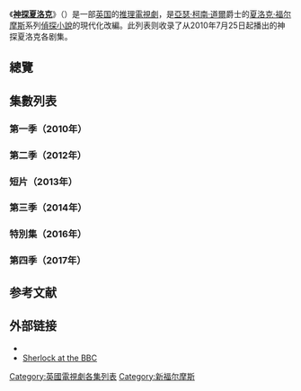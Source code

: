 {{noteTA
|G1=Show
|G2=TV
|G3=IT
|T=zh-cn:神探夏洛克集数列表;zh-tw:新世紀福爾摩斯集數列表;zh-hk:新福爾摩斯集數列表;
|1=zh-cn:神探夏洛克;zh-tw:新世紀福爾摩斯;zh-hk:新福爾摩斯;
|2=zh-cn:本尼迪克·康伯巴奇;zh-tw:班奈狄克·康柏拜區;zh-hk:班尼狄·甘巴貝治;
|3=zh-cn:班尼迪克;zh-tw:班奈狄克;zh-hk:班尼狄;
|4=zh-cn:康伯巴奇;zh-tw:康柏拜區;zh-hk:甘巴貝治;
|5=zh-cn:马丁·弗瑞曼;zh-tw:馬丁·費里曼;zh-hk:馬田·費曼;
|6=zh-cn:弗瑞曼;zh-tw:費里曼;zh-hk:費曼;
|7=zh-cn:连环粉红命案;zh-tw:粉紅色的研究;zh-hk:連環粉紅命案;
|8=zh-cn:盲眼的银行家;zh-tw:不識貨的行員;zh-hk:神秘符號;
|9=zh-cn:贝尔戈维亚丑闻;zh-tw:情逢敵手;zh-hk:貝爾戈維亞醜聞;
|10=zh-cn:巴斯克维尔猎犬;zh-tw:地獄犬;zh-hk:巴斯克維爾獵犬;
|11=zh-cn:莱辛巴赫瀑布;zh-tw:萊辛巴赫墜落;zh-hk:萊辛巴赫瀑布;
|12=zh-cn:空灵柩;zh-hk:空靈柩;zh-tw:無人靈車;
|13=zh-cn:三人征兆;zh-hk:三人征兆;zh-tw:三的徵兆;
|14=zh-cn:查理斯·奥古斯都·马格努森;zh-hk:查爾斯·奧古斯·麥爾迅;zh-tw:查理斯·奧古斯都·馬格努森;
}}
《'''[[神探夏洛克|神探夏洛克]]'''》（{{lang-en|''Sherlock''}}）是一部[[英国|英国]]的[[推理|推理]][[電視劇|電視劇]]，是[[亞瑟·柯南·道爾|亞瑟·柯南·道爾]]爵士的[[夏洛克·福尔摩斯|夏洛克·福尔摩斯]]系列[[偵探小說|偵探小說]]的現代化改編。此列表则收录了从2010年7月25日起播出的神探夏洛克各剧集。

== 總覽 ==
<onlyinclude>{{Series overview
| infoA      = 英國平均收視人數（百萬）
| infoB      = 美國平均收視人數（百萬）

| color1     = #2C272E
| link1      = <includeonly>神探夏洛克集数列表</includeonly>#第一季（2010年）
| episodes1  = 3
| start1     = {{Start date|2010|7|25|df=y}}
| end1       = {{End date|2010|8|8|df=y}}
| infoA1     = 8.37<ref name=one8one>{{cite web|url=http://one8one.com/article1463.php|title=Sherlock Returns|publisher=One8One|date=2013|access-date=2015-02-22|url-status=dead|archive-url=https://web.archive.org/web/20150222162959/http://one8one.com/article1463.php|archive-date=2015-02-22}}</ref>
| infoB1     = {{N/A}}<!--WP:TVOVERVIEW states "If average viewership numbers are included, they should be adequately sourced, and not the result of your own calculations as this would constitute original research".-->

| color2     = #809C99
| link2      = <includeonly>神探夏洛克集数列表</includeonly>#第二季（2012年）
| episodes2  = 3
| start2     = {{Start date|2012|1|1|df=y}}
| end2       = {{End date|2012|1|15|df=y}}
| infoA2     = 10.23<ref name=one8one />
| infoB2     = 4.4<ref name="USS2S3Avg">{{cite web|url=https://www.pbs.org/about/blogs/news/sundays-on-pbs-remain-tvs-top-destination-for-drama/|title=Sundays on PBS Remain TV’s Top Destination for Drama|publisher=[[PBS|PBS]]|date=2014-03-26|access-date=2016-01-04 |archive-url=https://web.archive.org/web/20161228041514/https://www.pbs.org/about/blogs/news/sundays-on-pbs-remain-tvs-top-destination-for-drama/ |archive-date= 2016-12-28 |url-status=live}}</ref>

| color3     = #5A4942
| link3      = <includeonly>神探夏洛克集数列表</includeonly>#第三季（2014年）
| episodes3  = 3
| start3     = {{Start date|2014|1|1|df=y}}
| end3       = {{End date|2014|1|12|df=y}}
| infoA3     = 11.82<ref>{{cite web|url=http://www.radiotimes.com/news/2014-01-22/sherlock-is-most-watched-bbc-drama-series-for-over-a-decade|title=Sherlock Series 3 Ratings – Series Average|publisher=Radio Times|date=2014-01-22|access-date=2015-01-31|archive-date=2016-04-11|archive-url=https://web.archive.org/web/20160411044756/http://www.radiotimes.com/news/2014-01-22/sherlock-is-most-watched-bbc-drama-series-for-over-a-decade|dead-url=no}}</ref>
| infoB3     = 6.6<ref name="USS2S3Avg" />

| color3S     = #D3D1D4
| link3S      = <includeonly>神探夏洛克集数列表</includeonly>#特別集（2016年）
| linkT3S     = 特別集
| start3S     = {{Start date|2016|1|1|df=y}}
| infoA3S     = 11.64<ref name="barb.co.uk">{{cite web |url=http://www.barb.co.uk/whats-new/weekly-top-30?_s=4 |title=Weekly Top 30 Programmes |publisher=Barb.co.uk |access-date=2014-01-12 |archive-date=2016-03-06 |archive-url=https://web.archive.org/web/20160306031324/http://www.barb.co.uk/whats-new/weekly-top-30?_s=4 |dead-url=no }} (No permanent link available. Search for relevant dates.)</ref>
| infoB3S     = 3.4<ref name="USSpecialViewers">{{cite web|url=http://tvbythenumbers.zap2it.com/more-tv-news/sherlock-returns-slightly-lower-on-pbs/|title=‘Sherlock’ returns slightly lower on PBS|last=Porter|first=Rick|work=TVByTheNumbers|date=2017-01-05|access-date=2017-01-17|archive-url=https://web.archive.org/web/20180207010436/http://tvbythenumbers.zap2it.com/more-tv-news/sherlock-returns-slightly-lower-on-pbs/|archive-date=2018-02-07|url-status=dead}}</ref>

| color4     = #4C5961
| link4      = <includeonly>神探夏洛克集数列表</includeonly>#第四季（2017年）
| episodes4  = 3
| start4     = {{Start date|2017|1|1|df=y}}
| end4       = {{End date|2017|1|15|df=y}}
| infoA4     = 10.00<ref>{{cite tweet|user=bbcpress|author=BBC Press Office|number=823838686181814273|date=24 January 2017|title=#Sherlock consolidated series average of 10 million viewers |archive-url=https://web.archive.org/web/20170403210647/https://twitter.com/bbcpress/status/823838686181814273 |archive-date= 3 April 2017 |url-status=live}}</ref>
| infoB4     = {{N/A}}<!--WP:TVOVERVIEW states "If average viewership numbers are included, they should be adequately sourced, and not the result of your own calculations as this would constitute original research".-->
}}</onlyinclude>

== 集數列表 ==
=== 第一季（2010年） ===
{{Episode table |background=#2C272E |overall=5 |season=5 |title=24 |director=14 |writer=25 |airdate=18 |viewers=9 |episodes=
{{Episode list
|EpisodeNumber   = 1
|EpisodeNumber2  = 1
|Title           = [[連環粉紅命案|連環粉紅命案]]
|AltTitle        = A Study in Pink
|WrittenBy       = [[史蒂芬·莫法特|史蒂芬·莫法特]]
|DirectedBy      = [[保羅·麥格根|保羅·麥格根]]
|OriginalAirDate = {{Start date|2010|7|25}}
|Viewers         = 8.70 {{small|（英國）}}<ref name="barb.co.uk"/>
|ShortSummary = 
|LineColor = 2C272E
}}
{{Episode list
|EpisodeNumber   = 2
|EpisodeNumber2  = 2
|Title           = [[神秘符號|神秘符號]]
|AltTitle        = The Blind Banker
|WrittenBy       = [[斯蒂芬·汤普森|斯蒂芬·汤普森]]
|DirectedBy      = [[尤若斯·林恩|尤若斯·林恩]]
|OriginalAirDate = {{Start date|2010|8|1}}
|Viewers         = 7.74 {{small|（英國）}}<ref name="barb.co.uk" />
|ShortSummary    = 
|LineColor       = 2C272E
}}
{{Episode list
|EpisodeNumber   = 3
|EpisodeNumber2  = 3
|Title           = [[解謎遊戲_(新福爾摩斯)|-{zh-cn:解谜游戏; zh-tw:偉大遊戲; zh-hk:解謎遊戲;}-]]
|AltTitle        = The Great Game
|WrittenBy       = [[马克·加蒂斯|马克·加蒂斯]]
|DirectedBy      = 保羅·麥格根
|OriginalAirDate = {{Start date|2010|8|8}}
|Viewers         = 8.66 {{small|（英國）}}<ref name="barb.co.uk" />
|ShortSummary    = 
|LineColor       = 2C272E
}}
}}

=== 第二季（2012年） ===
{{Episode table |background=#809C99 |overall=5 |season=5 |title=24 |director=14 |writer=25 |airdate=18 |viewers=9 |episodes=
{{Episode list
|EpisodeNumber   = 4
|EpisodeNumber2  = 1
|Title           = [[貝爾戈維亞醜聞|貝爾戈維亞醜聞]]
|AltTitle        = A Scandal in Belgravia
|DirectedBy      = 保羅·麥格根
|WrittenBy       = 史蒂芬·莫法特
|OriginalAirDate =  {{Start date|2012|01|01}}
|Viewers         = 10.66 {{small|（英國）}}<ref name="barb.co.uk" /><br />3.2 {{small|（美國）}}<ref name="USPremiereRatings">{{cite web|url=https://variety.com/2014/tv/news/sherlock-sees-rising-ratings-in-return-to-pbs-on-sunday-1201065620/|title=‘Sherlock’ Sees Rising Ratings in Return to PBS on Sunday|last=Kissell|first=Rick|work=[[Variety_(magazine)|Variety]]|date=2014-01-20|access-date=2016-01-04|archive-date=2020-09-18|archive-url=https://web.archive.org/web/20200918090508/https://variety.com/2014/tv/news/sherlock-sees-rising-ratings-in-return-to-pbs-on-sunday-1201065620/|dead-url=no}}</ref>
|ShortSummary    = 
|LineColor       = 809C99
}}
{{Episode list
|EpisodeNumber   = 5
|EpisodeNumber2  = 2
|Title           = [[巴斯克維爾獵犬|巴斯克維爾獵犬]]
|AltTitle        = The Hounds of Baskerville
|DirectedBy      = 保羅·麥格根
|WrittenBy       = 马克·加蒂斯
|OriginalAirDate = {{Start date|2012|01|08}}
|Viewers         = 10.27 {{small|（英國）}}<ref name="barb.co.uk" />
|ShortSummary    = 
|LineColor       = 809C99
}}
{{Episode list
|EpisodeNumber   = 6
|EpisodeNumber2  = 3
|Title           = [[萊辛巴赫瀑布_(新福爾摩斯)|萊辛巴赫瀑布]]
|AltTitle        = The Reichenbach Fall
|DirectedBy      = {{le|托比·海因斯|Toby Haynes}}
|WrittenBy       = 斯蒂芬·汤普森
|OriginalAirDate = {{Start date|2012|01|15}}
|Viewers         = 9.78 {{small|（英國）}}<ref name="barb.co.uk" />
|ShortSummary    = 
|LineColor       = 809C99
}}
}}

=== 短片（2013年） ===
{{Episode table |background=#825E4E |title=24 |director=14 |writer=25 |airdate=18 |viewers=9 |episodes=
{{Episode list
|Title           = [[福至如归|福至如归]]
|AltTitle        = Many Happy Returns
|DirectedBy      = 傑里米·洛費林
|WrittenBy       = 马克·加蒂斯和史蒂芬·莫法特
|OriginalAirDate = {{Start date|2013|12|24}}<ref>{{cite web |url=https://twitter.com/BBCOne/status/407932440401809409 |title=BBCOne: "#Sherlock has been gone for ... |author=[[BBC_One|BBC One]] |publisher=[[Twitter|Twitter]] |date=2013-12-04 |accessdate=2013-12-20 |archive-date=2020-11-08 |archive-url=https://web.archive.org/web/20201108080343/https://twitter.com/BBCOne/status/407932440401809409 |dead-url=no }}</ref> |Viewers         = {{TableTBA|N/A}}
|ShortSummary    = 
|LineColor       = 825E4E
}}
}}

=== 第三季（2014年） ===
{{Episode table |background=#5A4942 |overall=5 |season=5 |title=24 |director=14 |writer=25 |airdate=18 |viewers=9 |episodes=
{{Episode list
|EpisodeNumber   = 7
|EpisodeNumber2  = 1
|Title           = [[空靈柩|-{zh-cn:空灵柩;zh-hk:空靈柩;zh-tw:無人靈車;}-]]
|AltTitle        = The Empty Hearse
|DirectedBy      = {{tsl|en|Jeremy Lovering|傑里米·洛夫林}}<ref>http://www.imdb.com/name/nm0522634/ {{Wayback|url=http://www.imdb.com/name/nm0522634/ |date=20200924125400 }} imdb]</ref>
|WrittenBy       = 马克·加蒂斯
|OriginalAirDate = {{Start date|2014|01|01}}
|Viewers         = 12.72 {{small|（英國）}}<ref name="barb.co.uk" /><br />4.0 {{small|（美國）}}<ref name="USPremiereRatings" />
|ShortSummary    = 
|LineColor       = 5A4942
}}
{{Episode list
|EpisodeNumber   = 8
|EpisodeNumber2  = 2
|Title           = [[三人征兆|三人征兆]]
|AltTitle        = The Sign of Three
|DirectedBy      = {{tsl|en|Colm McCarthy (director)|科爾姆·麥卡錫}}
|WrittenBy       = 斯蒂芬·汤普森、史蒂芬·莫法特和马克·加蒂斯
|OriginalAirDate = {{Start date|2014|01|05}}
|Viewers         = 11.38 {{small|（英國）}}<ref name="barb.co.uk" /><br />2.9 {{small|（美國）}}<ref>{{cite web|url=http://www.ew.com/article/2014/01/27/downton-abbey-ratings-sherlock|title='Downton Abbey' ratings still huge, yet 'Sherlock' drops|last=Hibberd|first=James|work=[[Entertainment_Weekly|Entertainment Weekly]]|date=2014-01-27|access-date=2016-01-04|archive-date=2016-06-26|archive-url=https://web.archive.org/web/20160626145211/http://www.ew.com/article/2014/01/27/downton-abbey-ratings-sherlock|dead-url=no}}</ref>
|ShortSummary    = 
|LineColor       = 5A4942
}}
{{Episode list
|EpisodeNumber   = 9
|EpisodeNumber2  = 3
|Title           = [[最后誓言|最后誓言]]
|AltTitle        = His Last Vow
|DirectedBy      = {{tsl|en|Nick Hurran|尼克·何倫}}
|WrittenBy       = 史蒂芬·莫法特
|OriginalAirDate = {{Start date|2014|01|12}}
|Viewers         = 11.38 {{small|（英國）}}<ref name="barb.co.uk" /><br />3.0 {{small|（美國）}}<ref>{{cite web|url=http://ew.com/article/2014/02/03/downton-abbey-3/|title=Weekend ratings: 'Downton,' 'Sherlock,' 'Black Sails'|last=Hibberd|first=James|work=[[Entertainment_Weekly|Entertainment Weekly]]|date=2014-02-03|access-date=2017-01-17|archive-date=2017-01-21|archive-url=https://web.archive.org/web/20170121180618/http://ew.com/article/2014/02/03/downton-abbey-3/|dead-url=no}}</ref>
|ShortSummary    = 
|LineColor       = 5A4942
}}
}}

=== 特別集（2016年） ===
{{Episode table |background=#D3D1D4 |forceoverall=y |overall=5 |title=29 |director=14 |writer=25 |airdate=18 |viewers=9 |episodes=
{{Episode list
|EpisodeNumber   = 10
|Title           = [[新世紀福爾摩斯：地獄新娘|地獄新娘]]
|AltTitle        = The Abominable Bride
|DirectedBy      = {{le|道格拉斯·麥甘農|Douglas Mackinnon}}
|WrittenBy       = 史蒂芬·莫法特、馬克·加蒂斯
|OriginalAirDate = {{Start date|2016|1|1}}
|Viewers         = 11.64 {{small|（英國）}}<ref name="barb.co.uk" /><br />3.4 {{small|（美國）}}<ref name="USSpecialViewers"/>
|ShortSummary    =
|LineColor       = D3D1D4
}}
}}

=== 第四季（2017年）===
{{Episode table |background=#4C5961 |overall=5 |season=5 |title=24 |director=14 |writer=25 |airdate=18 |viewers=9 |episodes=
{{Episode list
|EpisodeNumber   = 11
|EpisodeNumber2  = 1
|Title           = [[六座柴契爾夫人像|六座柴契爾夫人像]]
|AltTitle        = The Six Thatchers
|DirectedBy      = {{le|瑞秋·塔拉萊|Rachel Talalay}}
|WrittenBy       = 马克·加蒂斯
|OriginalAirDate = {{Start date|2017|01|01}}
|Viewers         = 11.33 {{small|（英國）}}<ref name="barb.co.uk" /><br />3.7 {{small|（美國）}}<ref name="401Ratings">{{cite web|url=http://ew.com/tv/2017/01/05/sherlock-ratings-season-4/|title=Sherlock ratings dip from last season|last=Hibberd|first=James|work=[[Entertainment_Weekly|Entertainment Weekly]]|date=2017-01-05|access-date=2017-01-05|archive-date=2017-01-06|archive-url=https://web.archive.org/web/20170106181546/http://ew.com/tv/2017/01/05/sherlock-ratings-season-4/|dead-url=no}}</ref>
|ShortSummary    = 
|LineColor       = 4C5961
}}
{{Episode list
|EpisodeNumber   = 12
|EpisodeNumber2  = 2
|Title           = [[撒謊的偵探|撒謊的偵探]]
|AltTitle        = The Lying Detective
|DirectedBy      = {{le|尼克·何倫|Nick Hurran}}
|WrittenBy       = 史蒂芬·莫法特
|OriginalAirDate = {{Start date|2017|01|08}}
|Viewers         = 9.53 {{small|（英國）}}<ref name="barb.co.uk" />
|ShortSummary    = 
|LineColor       = 4C5961
}}
{{Episode list
|EpisodeNumber   = 13
|EpisodeNumber2  = 3
|Title           = [[最後一案_(新世紀福爾摩斯)|最後一案]]
|AltTitle        = The Final Problem
|DirectedBy      = {{le|班傑明·卡倫|Benjamin Caron}}
|WrittenBy       = 史蒂芬·莫法特、馬克·加蒂斯
|OriginalAirDate = {{Start date|2017|01|15}}
|Viewers         = 9.06 {{small|（英國）}}<ref name="barb.co.uk" />
|ShortSummary    = 
|LineColor       = 4C5961
}}
}}

== 参考文献 ==
{{Reflist|colwidth=30em}}

== 外部链接 ==
* {{IMDb title|id=1475582|title=神探夏洛克}}
* [http://www.bbc.co.uk/programmes/b018ttws Sherlock at the BBC] {{Wayback|url=http://www.bbc.co.uk/programmes/b018ttws |date=20180105043656 }}{{en}}

{{神探夏洛克}}


{{DEFAULTSORT:List Of Sherlock episodes}}
[[Category:英國電視劇各集列表|Category:英國電視劇各集列表]]
[[Category:新福尔摩斯|Category:新福尔摩斯]]